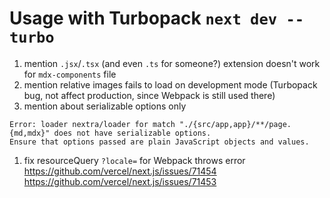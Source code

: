 # Usage with Turbopack `next dev --turbo`

1. mention `.jsx`/`.tsx` (and even `.ts` for someone?) extension doesn't work
   for `mdx-components` file
1. mention relative images fails to load on development mode (Turbopack bug, not
   affect production, since Webpack is still used there)
1. mention about serializable options only

```text
Error: loader nextra/loader for match "./{src/app,app}/**/page.{md,mdx}" does not have serializable options.
Ensure that options passed are plain JavaScript objects and values.
```

1. fix resourceQuery `?locale=` for Webpack throws error
   https://github.com/vercel/next.js/issues/71454
   https://github.com/vercel/next.js/issues/71453
